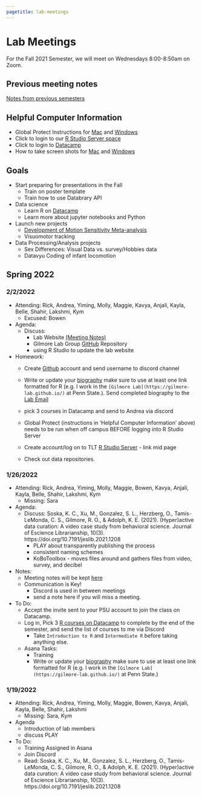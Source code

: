 ```yaml
---
pagetitle: lab-meetings
---
```


# Lab Meetings

For the Fall 2021 Semester, we will meet on Wednesdays 8:00-8:50am on Zoom.

## Previous meeting notes

[Notes from previous semesters](lab-meetings-previous.html)

## Helpful Computer Information

- Global Protect Instructions for [Mac](https://ithelp.ssri.psu.edu/penn-state-vpn-mac) and [Windows ](https://ithelp.ssri.psu.edu/penn-state-vpn)
- Click to login to our [R Studio Server space](https://rstudio.tlt.psu.edu/s/e40b8122db8f5ab27456f/)
- Click to login to [Datacamp](https://www.datacamp.com/)
- How to take screen shots for [Mac](https://support.apple.com/en-us/HT201361) and [Windows](https://www.howtogeek.com/226280/how-to-take-screenshots-in-windows-10/)

## Goals

- Start preparing for presentations in the Fall  
    - Train on poster template
    - Train how to use Databrary API
- Data science
    - Learn R on [Datacamp](https://www.datacamp.com/)
    - Learn more about jupyter notebooks and Python
- Launch new projects
    - [Development of Motion Sensitivity Meta-analysis](https://github.com/gilmore-lab/motion-metaanalysis)
    - Visuomotor tracking
- Data Processing/Analysis projects
    - Sex Differences: Visual Data vs. survey/Hobbies data
    - Datavyu Coding of infant locomotion
    
## Spring 2022

### 2/2/2022
- Attending: Rick, Andrea, Yiming, Molly, Maggie, Kavya, Anjali, Kayla, Belle, Shahir, Lakshmi, Kym
  - Excused: Bowen

- Agenda:
  - Discuss:
    - Lab Website [(Meeting Notes)](https://gilmore-lab.github.io/lab-meetings.html)
    - Gilmore Lab Group [GitHub](https://github.com/gilmore-lab) Repository
    - using R Studio to update the lab website
   
- Homework:
  - Create [Github](https://github.com/) account and send username to discord channel
  - Write or update your [biography](https://gilmore-lab.github.io/who-we-are.html) make sure to use at least one link formatted for R (e.g. I work in the `[Gilmore Lab](https://gilmore-lab.github.io/)` at Penn State.). Send completed biography to the [Lab Email](psubrainlab@gmail.com)
  - pick 3 courses in Datacamp and send to Andrea via discord
  - Global Protect (instructions in 'Helpful Computer Information' above) needs to be run when off campus BEFORE logging into R Studio Server 
  - Create account/log on to TLT [R Studio Server](https://lat.tlt.psu.edu/home/remoteaccess/oss-web-apps/) - link mid page
    
  - Check out data repositories.

### 1/26/2022


- Attending: Rick, Andrea, Yiming, Molly, Maggie, Bowen, Kavya, Anjali, Kayla, Belle, Shahir, Lakshmi, Kym
  - Missing: Sara
  
- Agenda:
  - Discuss: Soska, K. C., Xu, M., Gonzalez, S. L., Herzberg, O., Tamis-LeMonda, C. S., Gilmore, R. O., & Adolph, K. E. (2021). (Hyper)active data curation: A video case study from behavioral science. Journal of Escience Librarianship, 10(3). https://doi.org/10.7191/jeslib.2021.1208
    - PLAY about transparently publishing the process 
    - consistent naming schemes 
    - KoBoToolbox - moves files around and gathers files from video, survey, and decibel
    
- Notes:
  - Meeting notes will be kept [here](https://gilmore-lab.github.io/lab-meetings.html)
  - Communication is Key!
    - Discord is used in between meetings
    - send a note here if you will miss a meeting.

- To Do:
  - Accept the invite sent to your PSU account to join the class on Datacamp.
  - Log in, Pick 3 [R courses on Datacamp](https://app.datacamp.com/learn/courses?technologies=R) to complete by the end of the semester, and send the list of courses to me via Discord
    - Take `Introduction to R` and `Intermediate R` before taking anything else.
  - Asana Tasks:
    - Training
    - Write or update your [biography](https://gilmore-lab.github.io/who-we-are.html) make sure to use at least one link formatted for R (e.g. I work in the `[Gilmore Lab](https://gilmore-lab.github.io/)` at Penn State.)


### 1/19/2022

- Attending: Rick, Andrea, Yiming, Molly, Maggie, Bowen, Kavya, Anjali, Kayla, Belle, Shahir, Lakshmi
  - Missing: Sara, Kym
- Agenda
  - Introduction of lab members
  - discuss PLAY

- To Do:
  - Training Assigned in Asana
  - Join Discord
  - Read: Soska, K. C., Xu, M., Gonzalez, S. L., Herzberg, O., Tamis-LeMonda, C. S., Gilmore, R. O., & Adolph, K. E. (2021). (Hyper)active data curation: A video case study from behavioral science. Journal of Escience Librarianship, 10(3). https://doi.org/10.7191/jeslib.2021.1208 


